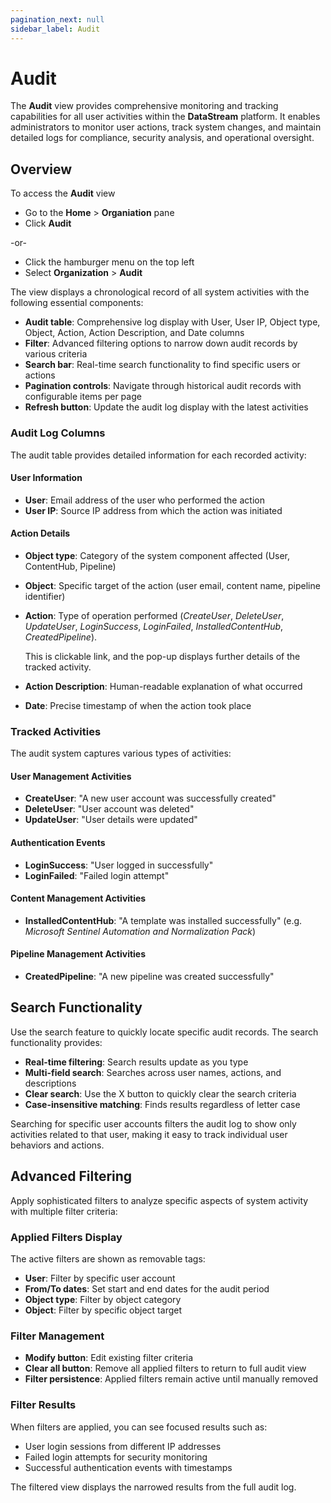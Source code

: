 ```yaml
---
pagination_next: null
sidebar_label: Audit
---
```


# Audit

The **Audit** view provides comprehensive monitoring and tracking capabilities for all user activities within the **DataStream** platform. It enables administrators to monitor user actions, track system changes, and maintain detailed logs for compliance, security analysis, and operational oversight.

## Overview

To access the **Audit** view 

- Go to the **Home** > **Organiation** pane
- Click **Audit**

-or-

- Click the hamburger menu on the top left
- Select **Organization** > **Audit**

The view displays a chronological record of all system activities with the following essential components:

- **Audit table**: Comprehensive log display with User, User IP, Object type, Object, Action, Action Description, and Date columns
- **Filter**: Advanced filtering options to narrow down audit records by various criteria
- **Search bar**: Real-time search functionality to find specific users or actions
- **Pagination controls**: Navigate through historical audit records with configurable items per page
- **Refresh button**: Update the audit log display with the latest activities

### Audit Log Columns

The audit table provides detailed information for each recorded activity:

#### User Information

- **User**: Email address of the user who performed the action
- **User IP**: Source IP address from which the action was initiated

#### Action Details

- **Object type**: Category of the system component affected (User, ContentHub, Pipeline)
- **Object**: Specific target of the action (user email, content name, pipeline identifier)
- **Action**: Type of operation performed (_CreateUser_, _DeleteUser_, _UpdateUser_, _LoginSuccess_, _LoginFailed_, _InstalledContentHub_, _CreatedPipeline_).

  This is clickable link, and the pop-up displays further details of the tracked activity.

- **Action Description**: Human-readable explanation of what occurred
- **Date**: Precise timestamp of when the action took place

### Tracked Activities

The audit system captures various types of activities:

#### User Management Activities

- **CreateUser**: "A new user account was successfully created"
- **DeleteUser**: "User account was deleted"  
- **UpdateUser**: "User details were updated"

#### Authentication Events

- **LoginSuccess**: "User logged in successfully"
- **LoginFailed**: "Failed login attempt"

#### Content Management Activities

- **InstalledContentHub**: "A template was installed successfully" (e.g. _Microsoft Sentinel Automation and Normalization Pack_)

#### Pipeline Management Activities

- **CreatedPipeline**: "A new pipeline was created successfully"

## Search Functionality

Use the search feature to quickly locate specific audit records. The search functionality provides:

- **Real-time filtering**: Search results update as you type
- **Multi-field search**: Searches across user names, actions, and descriptions
- **Clear search**: Use the X button to quickly clear the search criteria
- **Case-insensitive matching**: Finds results regardless of letter case

Searching for specific user accounts filters the audit log to show only activities related to that user, making it easy to track individual user behaviors and actions.

## Advanced Filtering

Apply sophisticated filters to analyze specific aspects of system activity with multiple filter criteria:

### Applied Filters Display

The active filters are shown as removable tags:

- **User**: Filter by specific user account
- **From/To dates**: Set start and end dates for the audit period
- **Object type**: Filter by object category
- **Object**: Filter by specific object target

### Filter Management

- **Modify button**: Edit existing filter criteria
- **Clear all button**: Remove all applied filters to return to full audit view
- **Filter persistence**: Applied filters remain active until manually removed

### Filter Results

When filters are applied, you can see focused results such as:

- User login sessions from different IP addresses
- Failed login attempts for security monitoring
- Successful authentication events with timestamps

The filtered view displays the narrowed results from the full audit log.
